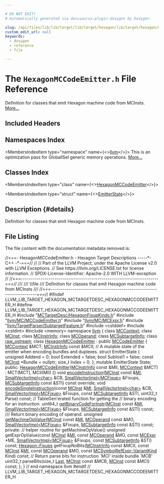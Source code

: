 ```yaml
---

# DO NOT EDIT!
# Automatically generated via docusaurus-plugin-doxygen by Doxygen.

slug: /api/files/lib/lib/target/lib/target/hexagon/lib/target/hexagon/mctargetdesc/hexagonmccodeemitter-h
custom_edit_url: null
keywords:
  - doxygen
  - reference
  - file

---
```





# The `HexagonMCCodeEmitter.h` File Reference

<DoxygenPage pluginConfig={pluginConfig}>

Definition for classes that emit Hexagon machine code from MCInsts. <a href="#details">More...</a>

## Included Headers

<IncludesList>
<IncludesListItem
  filePath="MCTargetDesc/HexagonFixupKinds.h"
  permalink="/docs/api/files/lib/lib/target/lib/target/hexagon/lib/target/hexagon/mctargetdesc/hexagonfixupkinds-h"
  isLocal="true" />
<IncludesListItem
  filePath="llvm/MC/MCCodeEmitter.h"
  permalink="/docs/api/files/include/include/llvm/include/llvm/mc/mccodeemitter-h"
  isLocal="true" />
<IncludesListItem
  filePath="llvm/MC/MCExpr.h"
  permalink="/docs/api/files/include/include/llvm/include/llvm/mc/mcexpr-h"
  isLocal="true" />
<IncludesListItem
  filePath="llvm/TargetParser/SubtargetFeature.h"
  permalink="/docs/api/files/include/include/llvm/include/llvm/targetparser/subtargetfeature-h"
  isLocal="true" />
<IncludesListItem
  filePath="cstddef"
  permalink=""
  isLocal="false" />
<IncludesListItem
  filePath="cstdint"
  permalink=""
  isLocal="false" />
<IncludesListItem
  filePath="memory"
  permalink=""
  isLocal="false" />
</IncludesList>

## Namespaces Index

<MembersIndex>

<MembersIndexItem
  type="namespace"
  name={<><a href="/docs/api/namespaces/llvm">llvm</a></>}>
This is an optimization pass for GlobalISel generic memory operations. <a href="/docs/api/namespaces/llvm/#details">More...</a>
</MembersIndexItem>

</MembersIndex>

## Classes Index

<MembersIndex>

<MembersIndexItem
  type="class"
  name={<><a href="/docs/api/classes/llvm/hexagonmccodeemitter">HexagonMCCodeEmitter</a></>}>
</MembersIndexItem>

<MembersIndexItem
  type="struct"
  name={<><a href="/docs/api/structs/llvm/hexagonmccodeemitter/emitterstate">EmitterState</a></>}>
</MembersIndexItem>

</MembersIndex>

## Description {#details}

Definition for classes that emit Hexagon machine code from MCInsts.

## File Listing

The file content with the documentation metadata removed is:

<ProgramListing>

<Link id="l00001" /><CodeLine lineNumber="1"><span class="doxyHighlightComment">//===- HexagonMCCodeEmitter.h - Hexagon Target Descriptions -----&#42;- C++ -&#42;-===//</span></CodeLine>
<Link id="l00002" /><CodeLine lineNumber="2"><span class="doxyHighlightComment">//</span></CodeLine>
<Link id="l00003" /><CodeLine lineNumber="3"><span class="doxyHighlightComment">// Part of the LLVM Project, under the Apache License v2.0 with LLVM Exceptions.</span></CodeLine>
<Link id="l00004" /><CodeLine lineNumber="4"><span class="doxyHighlightComment">// See https://llvm.org/LICENSE.txt for license information.</span></CodeLine>
<Link id="l00005" /><CodeLine lineNumber="5"><span class="doxyHighlightComment">// SPDX-License-Identifier: Apache-2.0 WITH LLVM-exception</span></CodeLine>
<Link id="l00006" /><CodeLine lineNumber="6"><span class="doxyHighlightComment">//</span></CodeLine>
<Link id="l00007" /><CodeLine lineNumber="7"><span class="doxyHighlightComment">//===----------------------------------------------------------------------===//</span></CodeLine>
<Link id="l00008" /><CodeLine lineNumber="8"><span class="doxyHighlightComment">///</span></CodeLine>
<Link id="l00009" /><CodeLine lineNumber="9"><span class="doxyHighlightComment">/// \\file</span></CodeLine>
<Link id="l00010" /><CodeLine lineNumber="10"><span class="doxyHighlightComment">/// Definition for classes that emit Hexagon machine code from MCInsts</span></CodeLine>
<Link id="l00011" /><CodeLine lineNumber="11"><span class="doxyHighlightComment">///</span></CodeLine>
<Link id="l00012" /><CodeLine lineNumber="12"><span class="doxyHighlightComment">//===----------------------------------------------------------------------===//</span></CodeLine>
<Link id="l00013" /><CodeLine lineNumber="13"></CodeLine>
<Link id="l00014" /><CodeLine lineNumber="14"><span class="doxyHighlightPreprocessor">#ifndef LLVM&#95;LIB&#95;TARGET&#95;HEXAGON&#95;MCTARGETDESC&#95;HEXAGONMCCODEEMITTER&#95;H</span></CodeLine>
<Link id="l00015" /><CodeLine lineNumber="15"><span class="doxyHighlightPreprocessor">#define LLVM&#95;LIB&#95;TARGET&#95;HEXAGON&#95;MCTARGETDESC&#95;HEXAGONMCCODEEMITTER&#95;H</span></CodeLine>
<Link id="l00016" /><CodeLine lineNumber="16"></CodeLine>
<Link id="l00017" /><CodeLine lineNumber="17"><span class="doxyHighlightPreprocessor">#include &quot;<a href="/docs/api/files/lib/lib/target/lib/target/hexagon/lib/target/hexagon/mctargetdesc/hexagonfixupkinds-h">MCTargetDesc/HexagonFixupKinds.h</a>&quot;</span></CodeLine>
<Link id="l00018" /><CodeLine lineNumber="18"><span class="doxyHighlightPreprocessor">#include &quot;<a href="/docs/api/files/include/include/llvm/include/llvm/mc/mccodeemitter-h">llvm/MC/MCCodeEmitter.h</a>&quot;</span></CodeLine>
<Link id="l00019" /><CodeLine lineNumber="19"><span class="doxyHighlightPreprocessor">#include &quot;<a href="/docs/api/files/include/include/llvm/include/llvm/mc/mcexpr-h">llvm/MC/MCExpr.h</a>&quot;</span></CodeLine>
<Link id="l00020" /><CodeLine lineNumber="20"><span class="doxyHighlightPreprocessor">#include &quot;<a href="/docs/api/files/include/include/llvm/include/llvm/targetparser/subtargetfeature-h">llvm/TargetParser/SubtargetFeature.h</a>&quot;</span></CodeLine>
<Link id="l00021" /><CodeLine lineNumber="21"><span class="doxyHighlightPreprocessor">#include &lt;cstddef&gt;</span></CodeLine>
<Link id="l00022" /><CodeLine lineNumber="22"><span class="doxyHighlightPreprocessor">#include &lt;cstdint&gt;</span></CodeLine>
<Link id="l00023" /><CodeLine lineNumber="23"><span class="doxyHighlightPreprocessor">#include &lt;memory&gt;</span></CodeLine>
<Link id="l00024" /><CodeLine lineNumber="24"></CodeLine>
<Link id="l00025" /><CodeLine lineNumber="25"><span class="doxyHighlightKeyword">namespace </span><span class="doxyHighlight"><a href="/docs/api/namespaces/llvm">llvm</a> &#123;</span></CodeLine>
<Link id="l00026" /><CodeLine lineNumber="26"></CodeLine>
<Link id="l00027" /><CodeLine lineNumber="27"><span class="doxyHighlightKeyword">class </span><span class="doxyHighlight"><a href="/docs/api/classes/llvm/mccontext">MCContext</a>;</span></CodeLine>
<Link id="l00028" /><CodeLine lineNumber="28"><span class="doxyHighlightKeyword">class </span><span class="doxyHighlight"><a href="/docs/api/classes/llvm/mcinst">MCInst</a>;</span></CodeLine>
<Link id="l00029" /><CodeLine lineNumber="29"><span class="doxyHighlightKeyword">class </span><span class="doxyHighlight"><a href="/docs/api/classes/llvm/mcinstrinfo">MCInstrInfo</a>;</span></CodeLine>
<Link id="l00030" /><CodeLine lineNumber="30"><span class="doxyHighlightKeyword">class </span><span class="doxyHighlight"><a href="/docs/api/classes/llvm/mcoperand">MCOperand</a>;</span></CodeLine>
<Link id="l00031" /><CodeLine lineNumber="31"><span class="doxyHighlightKeyword">class </span><span class="doxyHighlight"><a href="/docs/api/classes/llvm/mcsubtargetinfo">MCSubtargetInfo</a>;</span></CodeLine>
<Link id="l00032" /><CodeLine lineNumber="32"><span class="doxyHighlightKeyword">class </span><span class="doxyHighlight"><a href="/docs/api/classes/llvm/raw-ostream">raw&#95;ostream</a>;</span></CodeLine>
<Link id="l00033" /><CodeLine lineNumber="33"></CodeLine>
<Link id="l00034" /><CodeLine lineNumber="34" lineLink="/docs/api/classes/llvm/hexagonmccodeemitter"><span class="doxyHighlightKeyword">class </span><span class="doxyHighlight"><a href="/docs/api/classes/llvm/hexagonmccodeemitter/#a99809b73dcdda95d8d2f1271415b6092">HexagonMCCodeEmitter</a> : </span><span class="doxyHighlightKeyword">public</span><span class="doxyHighlight"> <a href="/docs/api/classes/llvm/mccodeemitter/#a30a6103435c200ed0b3923ecf30249d1">MCCodeEmitter</a> &#123;</span></CodeLine>
<Link id="l00035" /><CodeLine lineNumber="35"><span class="doxyHighlight">  <a href="/docs/api/classes/llvm/mccontext">MCContext</a> &amp;MCT;</span></CodeLine>
<Link id="l00036" /><CodeLine lineNumber="36"><span class="doxyHighlight">  <a href="/docs/api/classes/llvm/mcinstrinfo">MCInstrInfo</a> </span><span class="doxyHighlightKeyword">const</span><span class="doxyHighlight"> &amp;MCII;</span></CodeLine>
<Link id="l00037" /><CodeLine lineNumber="37"></CodeLine>
<Link id="l00038" /><CodeLine lineNumber="38"><span class="doxyHighlight">  </span><span class="doxyHighlightComment">// A mutable state of the emitter when encoding bundles and duplexes.</span></CodeLine>
<Link id="l00039" /><CodeLine lineNumber="39"><span class="doxyHighlight">  </span><span class="doxyHighlightKeyword">struct </span><span class="doxyHighlight">EmitterState &#123;</span></CodeLine>
<Link id="l00040" /><CodeLine lineNumber="40"><span class="doxyHighlight">    </span><span class="doxyHighlightKeywordType">unsigned</span><span class="doxyHighlight"> Addend = 0;</span></CodeLine>
<Link id="l00041" /><CodeLine lineNumber="41"><span class="doxyHighlight">    </span><span class="doxyHighlightKeywordType">bool</span><span class="doxyHighlight"> Extended = </span><span class="doxyHighlightKeyword">false</span><span class="doxyHighlight">;</span></CodeLine>
<Link id="l00042" /><CodeLine lineNumber="42"><span class="doxyHighlight">    </span><span class="doxyHighlightKeywordType">bool</span><span class="doxyHighlight"> SubInst1 = </span><span class="doxyHighlightKeyword">false</span><span class="doxyHighlight">;</span></CodeLine>
<Link id="l00043" /><CodeLine lineNumber="43"><span class="doxyHighlight">    </span><span class="doxyHighlightKeyword">const</span><span class="doxyHighlight"> <a href="/docs/api/classes/llvm/mcinst">MCInst</a> &#42;Bundle = </span><span class="doxyHighlightKeyword">nullptr</span><span class="doxyHighlight">;</span></CodeLine>
<Link id="l00044" /><CodeLine lineNumber="44"><span class="doxyHighlight">    </span><span class="doxyHighlightKeywordType">size&#95;t</span><span class="doxyHighlight"> Index = 0;</span></CodeLine>
<Link id="l00045" /><CodeLine lineNumber="45"><span class="doxyHighlight">  &#125;;</span></CodeLine>
<Link id="l00046" /><CodeLine lineNumber="46"><span class="doxyHighlight">  </span><span class="doxyHighlightKeyword">mutable</span><span class="doxyHighlight"> EmitterState State;</span></CodeLine>
<Link id="l00047" /><CodeLine lineNumber="47"></CodeLine>
<Link id="l00048" /><CodeLine lineNumber="48"><span class="doxyHighlightKeyword">public</span><span class="doxyHighlight">:</span></CodeLine>
<Link id="l00049" /><CodeLine lineNumber="49" lineLink="/docs/api/classes/llvm/hexagonmccodeemitter/#a99809b73dcdda95d8d2f1271415b6092"><span class="doxyHighlight">  <a href="/docs/api/classes/llvm/hexagonmccodeemitter/#a99809b73dcdda95d8d2f1271415b6092">HexagonMCCodeEmitter</a>(<a href="/docs/api/classes/llvm/mcinstrinfo">MCInstrInfo</a> </span><span class="doxyHighlightKeyword">const</span><span class="doxyHighlight"> &amp;MII, <a href="/docs/api/classes/llvm/mccontext">MCContext</a> &amp;MCT)</span></CodeLine>
<Link id="l00050" /><CodeLine lineNumber="50"><span class="doxyHighlight">    : MCT(MCT), MCII(MII) &#123;&#125;</span></CodeLine>
<Link id="l00051" /><CodeLine lineNumber="51"></CodeLine>
<Link id="l00052" /><CodeLine lineNumber="52"><span class="doxyHighlight">  </span><span class="doxyHighlightKeywordType">void</span><span class="doxyHighlight"> <a href="/docs/api/classes/llvm/hexagonmccodeemitter/#afc35abf7d94e2a6c70fe2227fbf2a7ce">encodeInstruction</a>(<a href="/docs/api/classes/llvm/mcinst">MCInst</a> </span><span class="doxyHighlightKeyword">const</span><span class="doxyHighlight"> &amp;<a href="/docs/api/files/lib/lib/codegen/lib/codegen/globalisel/irtranslator-cpp/#abe44dfdea65b4f7e11e0a608ab708b76">MI</a>, <a href="/docs/api/classes/llvm/smallvectorimpl">SmallVectorImpl&lt;char&gt;</a> &amp;CB,</span></CodeLine>
<Link id="l00053" /><CodeLine lineNumber="53"><span class="doxyHighlight">                         <a href="/docs/api/classes/llvm/smallvectorimpl">SmallVectorImpl&lt;MCFixup&gt;</a> &amp;Fixups,</span></CodeLine>
<Link id="l00054" /><CodeLine lineNumber="54"><span class="doxyHighlight">                         <a href="/docs/api/classes/llvm/mcsubtargetinfo">MCSubtargetInfo</a> </span><span class="doxyHighlightKeyword">const</span><span class="doxyHighlight"> &amp;STI) </span><span class="doxyHighlightKeyword">const override</span><span class="doxyHighlight">;</span></CodeLine>
<Link id="l00055" /><CodeLine lineNumber="55"></CodeLine>
<Link id="l00056" /><CodeLine lineNumber="56"><span class="doxyHighlight">  </span><span class="doxyHighlightKeywordType">void</span><span class="doxyHighlight"> <a href="/docs/api/classes/llvm/hexagonmccodeemitter/#a4d0f1b592033820b9a9ab0758a980593">encodeSingleInstruction</a>(</span><span class="doxyHighlightKeyword">const</span><span class="doxyHighlight"> <a href="/docs/api/classes/llvm/mcinst">MCInst</a> &amp;<a href="/docs/api/files/lib/lib/codegen/lib/codegen/globalisel/irtranslator-cpp/#abe44dfdea65b4f7e11e0a608ab708b76">MI</a>, <a href="/docs/api/classes/llvm/smallvectorimpl">SmallVectorImpl&lt;char&gt;</a> &amp;CB,</span></CodeLine>
<Link id="l00057" /><CodeLine lineNumber="57"><span class="doxyHighlight">                               <a href="/docs/api/classes/llvm/smallvectorimpl">SmallVectorImpl&lt;MCFixup&gt;</a> &amp;Fixups,</span></CodeLine>
<Link id="l00058" /><CodeLine lineNumber="58"><span class="doxyHighlight">                               </span><span class="doxyHighlightKeyword">const</span><span class="doxyHighlight"> <a href="/docs/api/classes/llvm/mcsubtargetinfo">MCSubtargetInfo</a> &amp;STI,</span></CodeLine>
<Link id="l00059" /><CodeLine lineNumber="59"><span class="doxyHighlight">                               uint32&#95;t Parse) </span><span class="doxyHighlightKeyword">const</span><span class="doxyHighlight">;</span></CodeLine>
<Link id="l00060" /><CodeLine lineNumber="60"></CodeLine>
<Link id="l00061" /><CodeLine lineNumber="61"><span class="doxyHighlight">  </span><span class="doxyHighlightComment">// TableGen&#39;erated function for getting the</span></CodeLine>
<Link id="l00062" /><CodeLine lineNumber="62"><span class="doxyHighlight">  </span><span class="doxyHighlightComment">// binary encoding for an instruction.</span></CodeLine>
<Link id="l00063" /><CodeLine lineNumber="63" lineLink="/docs/api/classes/llvm/hexagonmccodeemitter/#a9454fc546c8dc2e67f755d2449b168f7"><span class="doxyHighlight">  uint64&#95;t <a href="/docs/api/classes/llvm/hexagonmccodeemitter/#a9454fc546c8dc2e67f755d2449b168f7">getBinaryCodeForInstr</a>(<a href="/docs/api/classes/llvm/mcinst">MCInst</a> </span><span class="doxyHighlightKeyword">const</span><span class="doxyHighlight"> &amp;<a href="/docs/api/files/lib/lib/codegen/lib/codegen/globalisel/irtranslator-cpp/#abe44dfdea65b4f7e11e0a608ab708b76">MI</a>,</span></CodeLine>
<Link id="l00064" /><CodeLine lineNumber="64"><span class="doxyHighlight">                                 <a href="/docs/api/classes/llvm/smallvectorimpl">SmallVectorImpl&lt;MCFixup&gt;</a> &amp;Fixups,</span></CodeLine>
<Link id="l00065" /><CodeLine lineNumber="65"><span class="doxyHighlight">                                 <a href="/docs/api/classes/llvm/mcsubtargetinfo">MCSubtargetInfo</a> </span><span class="doxyHighlightKeyword">const</span><span class="doxyHighlight"> &amp;STI) </span><span class="doxyHighlightKeyword">const</span><span class="doxyHighlight">;</span></CodeLine>
<Link id="l00066" /><CodeLine lineNumber="66"></CodeLine>
<Link id="l00067" /><CodeLine lineNumber="67"><span class="doxyHighlightComment">  /// Return binary encoding of operand.</span></CodeLine>
<Link id="l00068" /><CodeLine lineNumber="68"><span class="doxyHighlight">  </span><span class="doxyHighlightKeywordType">unsigned</span><span class="doxyHighlight"> <a href="/docs/api/classes/llvm/hexagonmccodeemitter/#a8060e25eb66776205e632d4368d1d955">getMachineOpValue</a>(<a href="/docs/api/classes/llvm/mcinst">MCInst</a> </span><span class="doxyHighlightKeyword">const</span><span class="doxyHighlight"> &amp;<a href="/docs/api/files/lib/lib/codegen/lib/codegen/globalisel/irtranslator-cpp/#abe44dfdea65b4f7e11e0a608ab708b76">MI</a>, <a href="/docs/api/classes/llvm/mcoperand">MCOperand</a> </span><span class="doxyHighlightKeyword">const</span><span class="doxyHighlight"> &amp;MO,</span></CodeLine>
<Link id="l00069" /><CodeLine lineNumber="69"><span class="doxyHighlight">                             <a href="/docs/api/classes/llvm/smallvectorimpl">SmallVectorImpl&lt;MCFixup&gt;</a> &amp;Fixups,</span></CodeLine>
<Link id="l00070" /><CodeLine lineNumber="70"><span class="doxyHighlight">                             <a href="/docs/api/classes/llvm/mcsubtargetinfo">MCSubtargetInfo</a> </span><span class="doxyHighlightKeyword">const</span><span class="doxyHighlight"> &amp;STI) </span><span class="doxyHighlightKeyword">const</span><span class="doxyHighlight">;</span></CodeLine>
<Link id="l00071" /><CodeLine lineNumber="71"></CodeLine>
<Link id="l00072" /><CodeLine lineNumber="72"><span class="doxyHighlightKeyword">private</span><span class="doxyHighlight">:</span></CodeLine>
<Link id="l00073" /><CodeLine lineNumber="73"><span class="doxyHighlight">  </span><span class="doxyHighlightComment">// helper routine for getMachineOpValue()</span></CodeLine>
<Link id="l00074" /><CodeLine lineNumber="74"><span class="doxyHighlight">  </span><span class="doxyHighlightKeywordType">unsigned</span><span class="doxyHighlight"> getExprOpValue(</span><span class="doxyHighlightKeyword">const</span><span class="doxyHighlight"> <a href="/docs/api/classes/llvm/mcinst">MCInst</a> &amp;<a href="/docs/api/files/lib/lib/codegen/lib/codegen/globalisel/irtranslator-cpp/#abe44dfdea65b4f7e11e0a608ab708b76">MI</a>, </span><span class="doxyHighlightKeyword">const</span><span class="doxyHighlight"> <a href="/docs/api/classes/llvm/mcoperand">MCOperand</a> &amp;MO,</span></CodeLine>
<Link id="l00075" /><CodeLine lineNumber="75"><span class="doxyHighlight">                          </span><span class="doxyHighlightKeyword">const</span><span class="doxyHighlight"> <a href="/docs/api/classes/llvm/mcexpr">MCExpr</a> &#42;ME, <a href="/docs/api/classes/llvm/smallvectorimpl">SmallVectorImpl&lt;MCFixup&gt;</a> &amp;Fixups,</span></CodeLine>
<Link id="l00076" /><CodeLine lineNumber="76"><span class="doxyHighlight">                          </span><span class="doxyHighlightKeyword">const</span><span class="doxyHighlight"> <a href="/docs/api/classes/llvm/mcsubtargetinfo">MCSubtargetInfo</a> &amp;STI) </span><span class="doxyHighlightKeyword">const</span><span class="doxyHighlight">;</span></CodeLine>
<Link id="l00077" /><CodeLine lineNumber="77"></CodeLine>
<Link id="l00078" /><CodeLine lineNumber="78"><span class="doxyHighlight">  <a href="/docs/api/namespaces/llvm/hexagon/#a6fdd89bf2fcdd5502331328b94f4bd4f">Hexagon::Fixups</a> getFixupNoBits(<a href="/docs/api/classes/llvm/mcinstrinfo">MCInstrInfo</a> </span><span class="doxyHighlightKeyword">const</span><span class="doxyHighlight"> &amp;MCII, </span><span class="doxyHighlightKeyword">const</span><span class="doxyHighlight"> <a href="/docs/api/classes/llvm/mcinst">MCInst</a> &amp;<a href="/docs/api/files/lib/lib/codegen/lib/codegen/globalisel/irtranslator-cpp/#abe44dfdea65b4f7e11e0a608ab708b76">MI</a>,</span></CodeLine>
<Link id="l00079" /><CodeLine lineNumber="79"><span class="doxyHighlight">                                 </span><span class="doxyHighlightKeyword">const</span><span class="doxyHighlight"> <a href="/docs/api/classes/llvm/mcoperand">MCOperand</a> &amp;MO,</span></CodeLine>
<Link id="l00080" /><CodeLine lineNumber="80"><span class="doxyHighlight">                                 </span><span class="doxyHighlightKeyword">const</span><span class="doxyHighlight"> <a href="/docs/api/classes/llvm/mcsymbolrefexpr/#a5c463f6352570ee778c35c40949c4985">MCSymbolRefExpr::VariantKind</a> Kind) </span><span class="doxyHighlightKeyword">const</span><span class="doxyHighlight">;</span></CodeLine>
<Link id="l00081" /><CodeLine lineNumber="81"></CodeLine>
<Link id="l00082" /><CodeLine lineNumber="82"><span class="doxyHighlight">  </span><span class="doxyHighlightComment">// Return parse bits for instruction &#96;MCI&#39; inside bundle &#96;MCB&#39;</span></CodeLine>
<Link id="l00083" /><CodeLine lineNumber="83"><span class="doxyHighlight">  uint32&#95;t parseBits(</span><span class="doxyHighlightKeywordType">size&#95;t</span><span class="doxyHighlight"> <a href="/docs/api/namespaces/llvm/#ac10d13c57a7adf4a1f140afd5321309bad55b30607c2a9a2616347d6edb789f6b">Last</a>, <a href="/docs/api/classes/llvm/mcinst">MCInst</a> </span><span class="doxyHighlightKeyword">const</span><span class="doxyHighlight"> &amp;MCB, <a href="/docs/api/classes/llvm/mcinst">MCInst</a> </span><span class="doxyHighlightKeyword">const</span><span class="doxyHighlight"> &amp;MCI) </span><span class="doxyHighlightKeyword">const</span><span class="doxyHighlight">;</span></CodeLine>
<Link id="l00084" /><CodeLine lineNumber="84"><span class="doxyHighlight">&#125;;</span></CodeLine>
<Link id="l00085" /><CodeLine lineNumber="85"></CodeLine>
<Link id="l00086" /><CodeLine lineNumber="86"><span class="doxyHighlight">&#125; </span><span class="doxyHighlightComment">// end namespace llvm</span></CodeLine>
<Link id="l00087" /><CodeLine lineNumber="87"></CodeLine>
<Link id="l00088" /><CodeLine lineNumber="88"><span class="doxyHighlightPreprocessor">#endif </span><span class="doxyHighlightComment">// LLVM&#95;LIB&#95;TARGET&#95;HEXAGON&#95;MCTARGETDESC&#95;HEXAGONMCCODEEMITTER&#95;H</span></CodeLine>

</ProgramListing>


</DoxygenPage>
